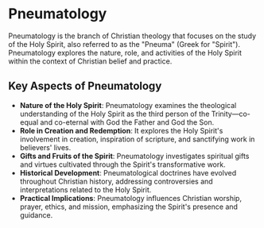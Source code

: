# Pneumatology

Pneumatology is the branch of Christian theology that focuses on the study of the Holy Spirit, also referred to as the "Pneuma" (Greek for "Spirit"). Pneumatology explores the nature, role, and activities of the Holy Spirit within the context of Christian belief and practice.

## Key Aspects of Pneumatology

- **Nature of the Holy Spirit**: Pneumatology examines the theological understanding of the Holy Spirit as the third person of the Trinity—co-equal and co-eternal with God the Father and God the Son.
- **Role in Creation and Redemption**: It explores the Holy Spirit's involvement in creation, inspiration of scripture, and sanctifying work in believers' lives.
- **Gifts and Fruits of the Spirit**: Pneumatology investigates spiritual gifts and virtues cultivated through the Spirit's transformative work.
- **Historical Development**: Pneumatological doctrines have evolved throughout Christian history, addressing controversies and interpretations related to the Holy Spirit.
- **Practical Implications**: Pneumatology influences Christian worship, prayer, ethics, and mission, emphasizing the Spirit's presence and guidance.
